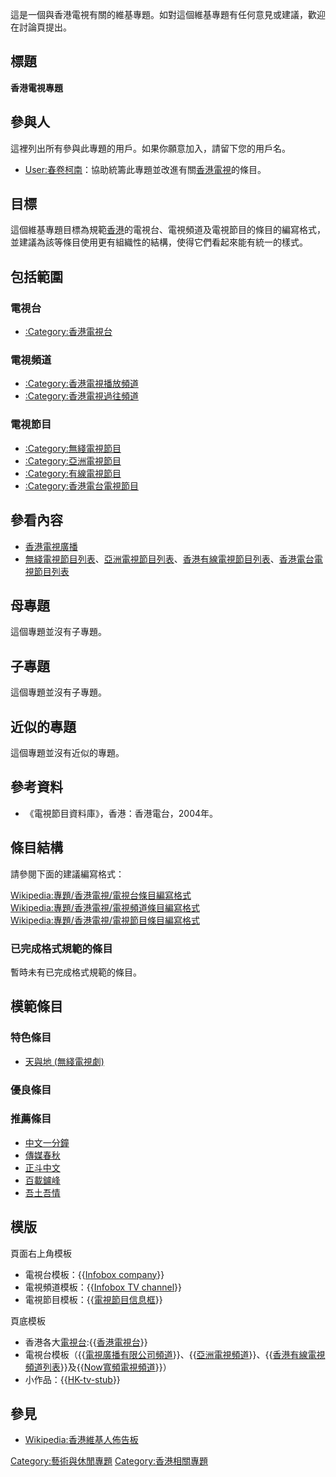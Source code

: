 {{维基专题状态|inactive}}
{{Shortcut|WP:HKTV}}

這是一個與香港電視有關的維基專題。如對這個維基專題有任何意見或建議，歡迎在討論頁提出。

==標題==
'''香港電視專題'''

==參與人==
這裡列出所有參與此專題的用戶。如果你願意加入，請留下您的用戶名。
*[[User:春卷柯南|User:春卷柯南]]：協助統籌此專題並改進有關[[香港電視廣播|香港電視]]的條目。

==目標==
這個維基專題目標為規範[[香港|香港]]的電視台、電視頻道及電視節目的條目的編寫格式，並建議為該等條目使用更有組織性的結構，使得它們看起來能有統一的樣式。

==包括範圍==
===電視台===
*[[:Category:香港電視台|:Category:香港電視台]]

===電視頻道===
*[[:Category:香港電視播放頻道|:Category:香港電視播放頻道]]
*[[:Category:香港電視過往頻道|:Category:香港電視過往頻道]]

===電視節目===
*[[:Category:無綫電視節目|:Category:無綫電視節目]]
*[[:Category:亞洲電視節目|:Category:亞洲電視節目]]
*[[:Category:有線電視節目|:Category:有線電視節目]]
*[[:Category:香港電台電視節目|:Category:香港電台電視節目]]

==參看內容==
*[[香港電視廣播|香港電視廣播]]
*[[無綫電視節目列表|無綫電視節目列表]]、[[亞洲電視節目列表|亞洲電視節目列表]]、[[香港有線電視節目列表|香港有線電視節目列表]]、[[香港電台電視節目列表|香港電台電視節目列表]]

==母專題==
這個專題並沒有子專題。

==子專題==
這個專題並沒有子專題。

==近似的專題==
這個專題並沒有近似的專題。

==參考資料==
*《電視節目資料庫》，香港：香港電台，2004年。

==條目結構==
請參閱下面的建議編寫格式：
;[[Wikipedia:專題/香港電視/電視台條目編寫格式|Wikipedia:專題/香港電視/電視台條目編寫格式]]
;[[Wikipedia:專題/香港電視/電視頻道條目編寫格式|Wikipedia:專題/香港電視/電視頻道條目編寫格式]]
;[[Wikipedia:專題/香港電視/電視節目條目編寫格式|Wikipedia:專題/香港電視/電視節目條目編寫格式]]

===已完成格式規範的條目===
暫時未有已完成格式規範的條目。
<!--
歡迎各位以此類條目作為規範其他條目的參考，也歡迎各位繼續修訂此類條目：
-->

==模範條目==
===特色條目===
*[[天與地_(無綫電視劇)|天與地 (無綫電視劇)]]
===優良條目===

===推薦條目===
*[[中文一分鐘|中文一分鐘]]
*[[傳媒春秋|傳媒春秋]]
*[[正斗中文|正斗中文]]
*[[百載鑪峰|百載鑪峰]]
*[[吾土吾情|吾土吾情]]

==模版==
;頁面右上角模板
*電視台模板：<nowiki>{{</nowiki>[[Template:Infobox_company|Infobox company]]<nowiki>}}</nowiki>
*電視頻道模板：<nowiki>{{</nowiki>[[template:Infobox_TV_channel|Infobox TV channel]]<nowiki>}}</nowiki>
*電視節目模板：<nowiki>{{</nowiki>[[Template:電視節目信息框|電視節目信息框]]<nowiki>}}</nowiki>

;頁底模板
*香港各大[[香港電視廣播|電視台]]:<nowiki>{{</nowiki>[[template:香港電視台|香港電視台]]<nowiki>}}</nowiki>
*電視台模板（<nowiki>{{</nowiki>[[template:電視廣播有限公司頻道|電視廣播有限公司頻道]]<nowiki>}}</nowiki>、<nowiki>{{</nowiki>[[template:亞洲電視頻道|亞洲電視頻道]]<nowiki>}}</nowiki>、<nowiki>{{</nowiki>[[template:香港有線電視頻道列表|香港有線電視頻道列表]]<nowiki>}}</nowiki>及<nowiki>{{</nowiki>[[template:Now寬頻電視頻道|Now寬頻電視頻道]]<nowiki>}}</nowiki>）
*小作品：<nowiki>{{</nowiki>[[template:HK-tv-stub|HK-tv-stub]]}}

==參見==
*[[Wikipedia:香港維基人佈告板|Wikipedia:香港維基人佈告板]]

{{Hong Kong quick links}}

[[Category:藝術與休閒專題|Category:藝術與休閒專題]]
[[Category:香港相關專題|Category:香港相關專題]]